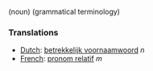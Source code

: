 (noun) (grammatical terminology)

===Translations===
*[[Dutch]]: [[betrekkelijk voornaamwoord]] ''n''
*[[French]]: [[pronom relatif]] ''m''
